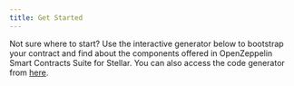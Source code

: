 ```yaml
---
title: Get Started
---
```


Not sure where to start? Use the interactive generator below to bootstrap your contract and find about the components offered in OpenZeppelin Smart Contracts Suite for Stellar. You can also access the code generator from [here](https://wizard.openzeppelin.com/stellar).

<OZWizard lang="stellar" version="0.2.0"/>
